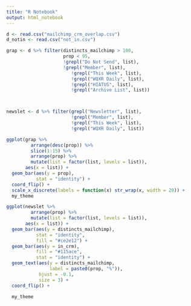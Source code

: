 ```yaml
---
title: "R Notebook"
output: html_notebook
---
```


```r
d <- read.csv("mailchimp_crm_overlap.csv")
d_notin <- read.csv("not_in.csv")
```

```r
grap <- d %>% filter(distincts_mailchimp > 100,
                     prop < 95,
                     !grepl("Do Not Send", list),
                     !grepl("Member", list),
                        !grepl("This Week", list),
                        !grepl("WQXR Daily", list),
                        !grepl("HIATUS", list),
                        !grepl("Archive List", list))



newslet <- d %>% filter(grepl("Newsletter", list),
                        !grepl("Member", list),
                        !grepl("This Week", list),
                        !grepl("WQXR Daily", list))
```

```r
ggplot(grap %>% 
         arrange(desc(prop)) %>% 
         slice(1:15) %>%
         arrange(prop) %>% 
         mutate(list = factor(list, levels = list)),
       aes(x = list)) +
  geom_bar(aes(y = prop),
           stat = "identity") +
  coord_flip() +
  scale_x_discrete(labels = function(x) str_wrap(x, width = 20)) +
  my_theme
```

```r
ggplot(newslet %>% 
         arrange(prop) %>% 
         mutate(list = factor(list, levels = list)),
       aes(x = list)) +
  geom_bar(aes(y = distincts_mailchimp),
           stat = "identity",
           fill = "#ce2e12") +
  geom_bar(aes(y = in_crm),
           fill = "#115ace",
           stat = "identity") +
  geom_text(aes(y = distincts_mailchimp,
                label = paste0(prop, "%")),
            hjust = -0.1,
            size = 3) +
  coord_flip() +
  
  my_theme
```